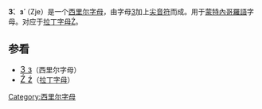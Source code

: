 {{Unreferenced|time=2018-04-25T12:35:04+00:00}}
{{noteTA
|1=zh-hans:黑山; zh-hk:黑山; zh-tw:蒙特內哥羅;
}}
{{Infobox Cyrillic|uc=З́|lc=з́}}
'''З́'''、'''з́'''（Zje）是一个[[西里尔字母|西里尔字母]]，由字母[[З|З]]加上[[尖音符|尖音符]]而成。用于[[蒙特內哥羅語|蒙特內哥羅語]]字母。对应于[[拉丁字母|拉丁字母]][[Ź|Ź]]。

== 参看 ==
*<span lang="ru" style="font-size:120%;">[[З|З з]]</span>（西里尔字母）
*<span lang="en" style="font-size:120%;">[[Ź|Ź ź]]</span>（[[拉丁字母|拉丁字母]]）

{{Alphabet cnr|width=90%}}
{{Derivative letters of З|state=collapsed}}
{{文字小作品}}

[[Category:西里尔字母|Category:西里尔字母]]